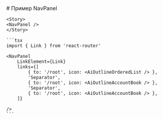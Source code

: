 
<Meta of={NavPanel} />

<div style={{marginLeft: '70px'}}>
    # Пример NavPanel

    <Story>
    <NavPanel />
    </Story>

    ```tsx
    import { Link } from 'react-router'

    <NavPanel
        LinkElement={Link}
        links={[
            { to: '/root', icon: <AiOutlineOrderedList /> },
            'Separator',
            { to: '/root', icon: <AiOutlineAccountBook /> },
            'Separator',
            { to: '/root', icon: <AiOutlineAccountBook /> },
        ]}
    
    />
    ```
</div>